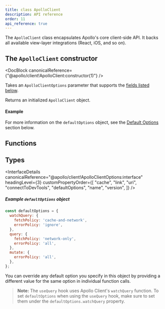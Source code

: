 ```yaml
---
title: class ApolloClient
description: API reference
order: 11
api_reference: true
---
```



The `ApolloClient` class encapsulates Apollo's core client-side API. It backs all available view-layer integrations (React, iOS, and so on).

## The `ApolloClient` constructor

<DocBlock canonicalReference={"@apollo/client!ApolloClient:constructor(1)"} />

Takes an `ApolloClientOptions` parameter that supports the [fields listed below](#apolloclientoptions).

Returns an initialized `ApolloClient` object.

#### Example

<Example canonicalReference="@apollo/client!ApolloClient:constructor(1)" />

For more information on the `defaultOptions` object, see the [Default Options](#defaultoptions) section below.

## Functions

<FunctionDetails canonicalReference="@apollo/client!ApolloClient#watchQuery:member(1)" headingLevel={3} />
<FunctionDetails canonicalReference="@apollo/client!ApolloClient#query:member(1)" headingLevel={3} />
<FunctionDetails canonicalReference="@apollo/client!ApolloClient#mutate:member(1)" headingLevel={3} />
<FunctionDetails canonicalReference="@apollo/client!ApolloClient#subscribe:member(1)" headingLevel={3} />
<FunctionDetails canonicalReference="@apollo/client!ApolloClient#readQuery:member(1)" headingLevel={3} />
<FunctionDetails canonicalReference="@apollo/client!ApolloClient#readFragment:member(1)" headingLevel={3} />
<FunctionDetails canonicalReference="@apollo/client!ApolloClient#writeQuery:member(1)" headingLevel={3} />
<FunctionDetails canonicalReference="@apollo/client!ApolloClient#writeFragment:member(1)" headingLevel={3} />
<FunctionDetails canonicalReference="@apollo/client!ApolloClient#watchFragment:member(1)" headingLevel={3} />
<FunctionDetails canonicalReference="@apollo/client!ApolloClient#resetStore:member(1)" headingLevel={3} />
<FunctionDetails canonicalReference="@apollo/client!ApolloClient#onResetStore:member(1)" headingLevel={3} />
<FunctionDetails canonicalReference="@apollo/client!ApolloClient#clearStore:member(1)" headingLevel={3} />
<FunctionDetails canonicalReference="@apollo/client!ApolloClient#onClearStore:member(1)" headingLevel={3} />
<FunctionDetails canonicalReference="@apollo/client!ApolloClient#stop:member(1)" headingLevel={3} />
<FunctionDetails canonicalReference="@apollo/client!ApolloClient#refetchObservableQueries:member(1)" headingLevel={3} />
<FunctionDetails canonicalReference="@apollo/client!ApolloClient#refetchQueries:member(1)" headingLevel={3} />
<FunctionDetails canonicalReference="@apollo/client!ApolloClient#getObservableQueries:member(1)" headingLevel={3} />

## Types

<InterfaceDetails
canonicalReference="@apollo/client!ApolloClientOptions:interface"
headingLevel={3}
customPropertyOrder={[
  "cache",
  "link",
  "uri",
  "connectToDevTools",
  "defaultOptions",
  "name",
  "version",
]}
 />

<InterfaceDetails canonicalReference="@apollo/client!DefaultOptions:interface" headingLevel={3} />

##### Example `defaultOptions` object

```js
const defaultOptions = {
  watchQuery: {
    fetchPolicy: 'cache-and-network',
    errorPolicy: 'ignore',
  },
  query: {
    fetchPolicy: 'network-only',
    errorPolicy: 'all',
  },
  mutate: {
    errorPolicy: 'all',
  },
};
```

You can override any default option you specify in this object by providing a
different value for the same option in individual function calls.

> **Note:** The `useQuery` hook uses Apollo Client's `watchQuery` function. To set `defaultOptions` when using the `useQuery` hook, make sure to set them under the `defaultOptions.watchQuery` property.
